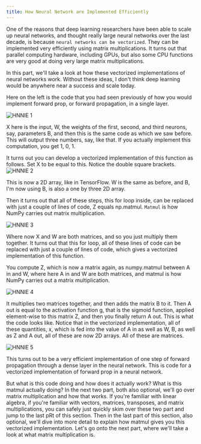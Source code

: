 ```yaml
---
title: How Neural Network are Implemented Efficiently
---
```



One of the reasons that deep learning researchers have been able to scale up neural networks, and thought really large neural networks over the last decade, is because `neural networks can be vectorized`. They can be implemented very efficiently using matrix multiplications. It turns out that parallel computing hardware, including GPUs, but also some CPU functions are very good at doing very large matrix multiplications.

In this part, we'll take a look at how these vectorized implementations of neural networks work. Without these ideas, I don't think deep learning would be anywhere near a success and scale today.

Here on the left is the code that you had seen previously of how you would implement forward prop, or forward propagation, in a single layer.

![HNNIE 1](/Algs/Vn/HNNIE%20(1).png)

X here is the input, W, the weights of the first, second, and third neurons, say, parameters B, and then this is the same code as which we saw before. This will output three numbers, say, like that. If you actually implement this computation, you get 1, 0, 1.

It turns out you can develop a vectorized implementation of this function as follows. Set X to be equal to this. Notice the double square brackets.
![HNNIE 2](/Algs/Vn/HNNIE%20(2).png)

This is now a 2D array, like in TensorFlow. W is the same as before, and B, I'm now using B, is also a one by three 2D array.

Then it turns out that all of these steps, this for loop inside, can be replaced with just a couple of lines of code, Z equals np.matmul. `Matmul` is how NumPy carries out matrix multiplication.

![HNNIE 3](/Algs/Vn/HNNIE%20(3).png)

Where now X and W are both matrices, and so you just multiply them together. It turns out that this for loop, all of these lines of code can be replaced with just a couple of lines of code, which gives a vectorized implementation of this function.

You compute Z, which is now a matrix again, as numpy.matmul between A in and W, where here A in and W are both matrices, and matmul is how NumPy carries out a matrix multiplication.

![HNNIE 4](/Algs/Vn/HNNIE%20(4).png)

It multiplies two matrices together, and then adds the matrix B to it. Then A out is equal to the activation function g, that is the sigmoid function, applied element-wise to this matrix Z, and then you finally return A out. This is what the code looks like. Notice that in the vectorized implementation, all of these quantities, x, which is fed into the value of A in as well as W, B, as well as Z and A out, all of these are now 2D arrays. All of these are matrices.

![HNNIE 5](/Algs/Vn/HNNIE%20(5).png)

This turns out to be a very efficient implementation of one step of forward propagation through a dense layer in the neural network. This is code for a vectorized implementation of forward prop in a neural network.

But what is this code doing and how does it actually work? What is this matmul actually doing? In the next two part, both also optional, we'll go over matrix multiplication and how that works. If you're familiar with linear algebra, if you're familiar with vectors, matrices, transposes, and matrix multiplications, you can safely just quickly skim over these two part and jump to the last pRt of this section. Then in the last part of this section, also optional, we'll dive into more detail to explain how matmul gives you this vectorized implementation. Let's go onto the next part, where we'll take a look at what matrix multiplication is.

